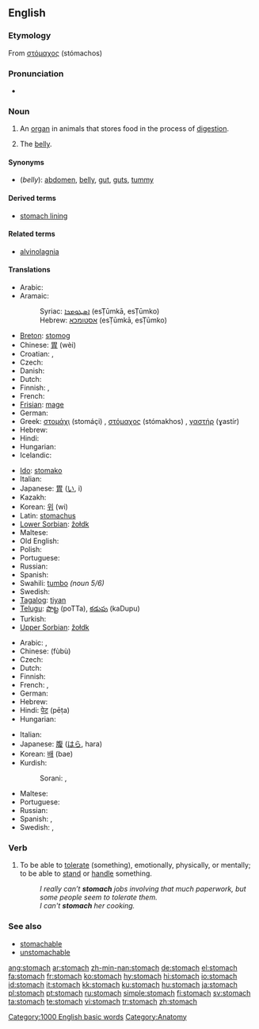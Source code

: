 ==English==
{{wikipedia}}

===Etymology===
From {{AGr.}} [[στόμαχος]] (stómachos)

===Pronunciation===
*{{audio|en-us-stomach.ogg|Audio (US)}}

===Noun===
{{en-noun}}

# An [[organ]] in animals that stores food in the process of [[digestion]].
# {{informal}} The [[belly]].

====Synonyms====
*(''belly''): [[abdomen]], [[belly]], [[gut]], [[guts]], [[tummy]]

====Derived terms====
*[[stomach lining]]

====Related terms====
*[[alvinolagnia]]

====Translations====
{{trans-top|organ that stores food}}
* Arabic: {{ARchar|[[معدة]]}} {{unicode|(máʕida)}} {{f}}
* Aramaic:
*: Syriac: [[ܐܣܛܘܡܟܐ]] (esṬūmkā, esṬūmko) {{m}}
*: Hebrew: [[אסטומכא]] (esṬūmkā, esṬūmko) {{m}}
* [[Breton]]: [[stomog]] {{m}}
* Chinese: [[胃]] (wèi)
* Croatian: {{t-|hr|želudac|m}}, {{t-|hr|stomak|m}}
* Czech: {{t-|cs|žaludek|m}}
* Danish: {{t-|da|bug|c}}
* Dutch: {{t+|nl|maag|f}}
* Finnish: {{t+|fi|maha}}, {{t+|fi|vatsa}}
* French: {{t+|fr|estomac|m}}
* [[Frisian]]: [[mage]]
* German: {{t+|de|Magen|m}}
* Greek: [[στομάχι]] (stomáçi) {{n}}, [[στόμαχος]] (stómakhos) {{m}}, [[γαστήρ]] (ɣastír) {{m}}
* Hebrew: {{t-|he|קיבה|f|sc=Hebr}}
* Hindi: {{t-|hi|अमाशय|m|sc=Deva|xs=Hindi}}
* Hungarian: {{t+|hu|gyomor}}
* Icelandic: {{t+|is|magi|m}}
{{trans-mid}}
* [[Ido]]: [[stomako]]
* Italian: {{t+|it|stomaco|m}}
* Japanese: [[胃]] ([[い]], i)
* Kazakh: {{t+|kk|асқазан|tr=asqazan|sc=Cyrl|xs=Kazakh}}
* Korean: [[위]] (wi)
* Latin: [[stomachus]] {{m}}
* [[Lower Sorbian]]: [[žołdk]] {{m}}
* Maltese: {{t-|mt|stonku|m|xs=Maltese}}
* Old English: {{t-|ang|maga|m|xs=Old English}}
* Polish: {{t+|pl|żołądek|m}}
* Portuguese: {{t+|pt|estômago|m}}
* Russian: {{t+|ru|желудок|m|tr=želúdok|sc=Cyrl}}
* Spanish: {{t+|es|estómago|m}}
* Swahili: [[tumbo]]  ''(noun 5/6)''
* Swedish: {{t+|sv|mage|c}}
* [[Tagalog]]: [[tiyan]]
* [[Telugu]]: [[పొట్ట]] (poTTa), [[కడుపు]] (kaDupu)
* Turkish: {{t+|tr|mide}}
* [[Upper Sorbian]]: [[žołdk]] {{m}}
{{trans-bottom}}

{{trans-top|belly}}
* Arabic: {{ARchar|[[معدة]]}} {{unicode|(máʕida)}} {{f}}, {{Arab|[[بطن|بَطْن]]}} {{unicode|(baʈn)}} {{f}}
* Chinese: {{zh-ts|腹部|腹部}} (fùbù)
* Czech: {{t-|cs|břicho|n}}
* Dutch: {{t+|nl|buik}}
* Finnish: {{t+|fi|maha}}
* French: {{t+|fr|bedon|m}}, {{t+|fr|ventre|m}}
* German: {{t+|de|Bauch|m}}
* Hebrew: {{t-|he|בטן|f|sc=Hebr}}
* Hindi: [[पेट]] (pēṭa) {{m}}
* Hungarian: {{t+|hu|has}}
{{trans-mid}}
* Italian: {{t+|it|pancia|f}}
* Japanese: [[腹]] ([[はら]], hara)
* Korean: [[배]] (bae)
* Kurdish: 
*:Sorani: {{t|ku|زگ|tr=zig|sc=KUchar}}, {{t|ku|ورگ|tr=wirg|sc=KUchar}}
* Maltese: {{t-|mt|żaqq|f|xs=Maltese}}
* Portuguese: {{t+|pt|barriga|f}}
* Russian: {{t+|ru|живот|m|tr=živót|sc=Cyrl}}
* Spanish: {{t+|es|barriga|f}}, {{t+|es|vientre|m}}
* Swedish: {{t+|sv|buk}}, {{t+|sv|mage|c}}
{{trans-bottom}}

===Verb===
{{en-verb}}

#{{transitive}} To be able to [[tolerate]] (something), emotionally, physically, or mentally; to be able to [[stand]] or [[handle]] something.
#:''I really can’t '''stomach''' jobs involving that much paperwork, but some people seem to tolerate them.''
#:''I can't '''stomach''' her cooking.''

===See also===
*[[stomachable]]
*[[unstomachable]]

[[Category:1000 English basic words]]
[[Category:Anatomy]]

[[ang:stomach]]
[[ar:stomach]]
[[zh-min-nan:stomach]]
[[de:stomach]]
[[el:stomach]]
[[fa:stomach]]
[[fr:stomach]]
[[ko:stomach]]
[[hy:stomach]]
[[hi:stomach]]
[[io:stomach]]
[[id:stomach]]
[[it:stomach]]
[[kk:stomach]]
[[ku:stomach]]
[[hu:stomach]]
[[ja:stomach]]
[[pl:stomach]]
[[pt:stomach]]
[[ru:stomach]]
[[simple:stomach]]
[[fi:stomach]]
[[sv:stomach]]
[[ta:stomach]]
[[te:stomach]]
[[vi:stomach]]
[[tr:stomach]]
[[zh:stomach]]